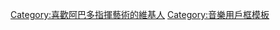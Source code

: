 {{Userbox
  |id=[[File:Claudio Abbado (dirigent) krijgt AVROs publieksprijs Klassiek 81 Claudio Abbad, Bestanddeelnr 932-2754.jpg|45px]]
  |id-c=#747474
  |info=这个用户热爱'''[[阿巴多|<span style= color:#eaf3f8>阿巴多</span>]]'''的指挥艺术。
  |info-c=#747474
  |info-fc=#FFFFFF
  |info-s=9
  |border-c=black
}}
<includeonly>[[Category:喜歡阿巴多指揮藝術的維基人]]</includeonly>
<noinclude>
[[Category:音樂用戶框模板]]
</noinclude>